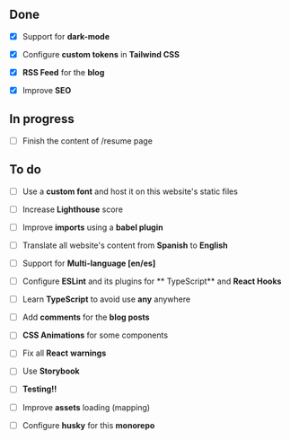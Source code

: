## Done

- [x] Support for **dark-mode**

- [x] Configure **custom tokens** in **Tailwind CSS**

- [x] **RSS Feed** for the **blog**

- [x] Improve **SEO**

## In progress

- [ ] Finish the content of <Link href={DATA.routes.RESUME}>/resume</Link> page

## To do

- [ ] Use a **custom font** and host it on this website's static files

- [ ] Increase **Lighthouse** score

- [ ] Improve **imports** using a **babel plugin**

- [ ] Translate all website's content from **Spanish** to **English**

- [ ] Support for **Multi-language [en/es]**

- [ ] Configure **ESLint** and its plugins for ** TypeScript** and
      **React Hooks**

- [ ] Learn **TypeScript** to avoid use **any** anywhere

- [ ] Add **comments** for the **blog posts**

- [ ] **CSS Animations** for some components

- [ ] Fix all **React** **warnings**

- [ ] Use **Storybook**

- [ ] **Testing!!**

- [ ] Improve **assets** loading (mapping)

- [ ] Configure **husky** for this **monorepo**
